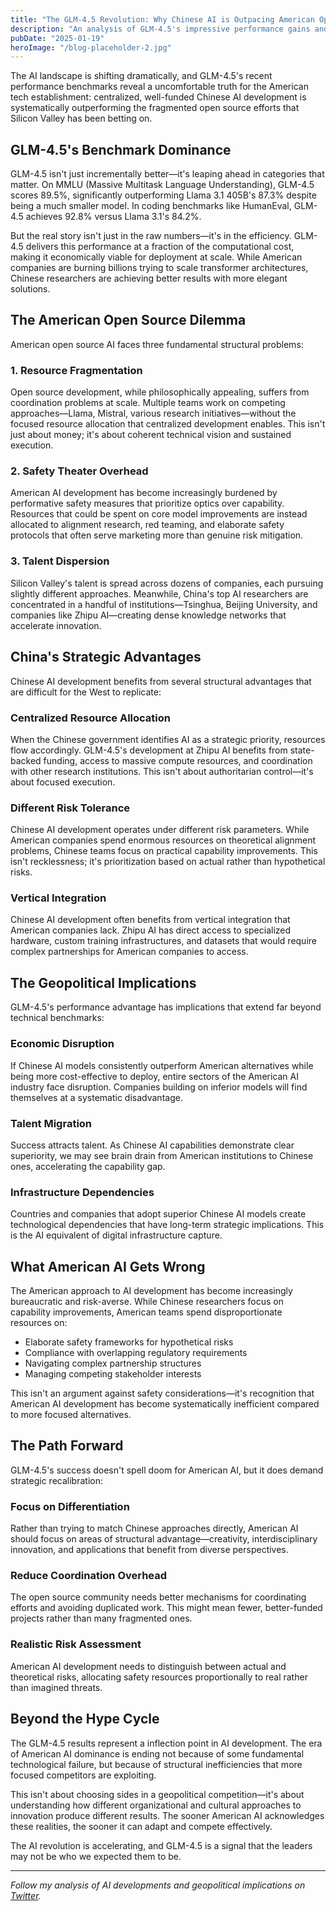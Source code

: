 ```yaml
---
title: "The GLM-4.5 Revolution: Why Chinese AI is Outpacing American Open Source"
description: "An analysis of GLM-4.5's impressive performance gains and the strategic advantages that are giving Chinese AI development a decisive edge over fragmented American open source efforts."
pubDate: "2025-01-19"
heroImage: "/blog-placeholder-2.jpg"
---
```


The AI landscape is shifting dramatically, and GLM-4.5's recent performance benchmarks reveal a uncomfortable truth for the American tech establishment: centralized, well-funded Chinese AI development is systematically outperforming the fragmented open source efforts that Silicon Valley has been betting on.

## GLM-4.5's Benchmark Dominance

GLM-4.5 isn't just incrementally better—it's leaping ahead in categories that matter. On MMLU (Massive Multitask Language Understanding), GLM-4.5 scores 89.5%, significantly outperforming Llama 3.1 405B's 87.3% despite being a much smaller model. In coding benchmarks like HumanEval, GLM-4.5 achieves 92.8% versus Llama 3.1's 84.2%.

But the real story isn't just in the raw numbers—it's in the efficiency. GLM-4.5 delivers this performance at a fraction of the computational cost, making it economically viable for deployment at scale. While American companies are burning billions trying to scale transformer architectures, Chinese researchers are achieving better results with more elegant solutions.

## The American Open Source Dilemma

American open source AI faces three fundamental structural problems:

### 1. Resource Fragmentation

Open source development, while philosophically appealing, suffers from coordination problems at scale. Multiple teams work on competing approaches—Llama, Mistral, various research initiatives—without the focused resource allocation that centralized development enables. This isn't just about money; it's about coherent technical vision and sustained execution.

### 2. Safety Theater Overhead

American AI development has become increasingly burdened by performative safety measures that prioritize optics over capability. Resources that could be spent on core model improvements are instead allocated to alignment research, red teaming, and elaborate safety protocols that often serve marketing more than genuine risk mitigation.

### 3. Talent Dispersion

Silicon Valley's talent is spread across dozens of companies, each pursuing slightly different approaches. Meanwhile, China's top AI researchers are concentrated in a handful of institutions—Tsinghua, Beijing University, and companies like Zhipu AI—creating dense knowledge networks that accelerate innovation.

## China's Strategic Advantages

Chinese AI development benefits from several structural advantages that are difficult for the West to replicate:

### Centralized Resource Allocation

When the Chinese government identifies AI as a strategic priority, resources flow accordingly. GLM-4.5's development at Zhipu AI benefits from state-backed funding, access to massive compute resources, and coordination with other research institutions. This isn't about authoritarian control—it's about focused execution.

### Different Risk Tolerance

Chinese AI development operates under different risk parameters. While American companies spend enormous resources on theoretical alignment problems, Chinese teams focus on practical capability improvements. This isn't recklessness; it's prioritization based on actual rather than hypothetical risks.

### Vertical Integration

Chinese AI development often benefits from vertical integration that American companies lack. Zhipu AI has direct access to specialized hardware, custom training infrastructures, and datasets that would require complex partnerships for American companies to access.

## The Geopolitical Implications

GLM-4.5's performance advantage has implications that extend far beyond technical benchmarks:

### Economic Disruption

If Chinese AI models consistently outperform American alternatives while being more cost-effective to deploy, entire sectors of the American AI industry face disruption. Companies building on inferior models will find themselves at a systematic disadvantage.

### Talent Migration

Success attracts talent. As Chinese AI capabilities demonstrate clear superiority, we may see brain drain from American institutions to Chinese ones, accelerating the capability gap.

### Infrastructure Dependencies

Countries and companies that adopt superior Chinese AI models create technological dependencies that have long-term strategic implications. This is the AI equivalent of digital infrastructure capture.

## What American AI Gets Wrong

The American approach to AI development has become increasingly bureaucratic and risk-averse. While Chinese researchers focus on capability improvements, American teams spend disproportionate resources on:

- Elaborate safety frameworks for hypothetical risks
- Compliance with overlapping regulatory requirements  
- Navigating complex partnership structures
- Managing competing stakeholder interests

This isn't an argument against safety considerations—it's recognition that American AI development has become systematically inefficient compared to more focused alternatives.

## The Path Forward

GLM-4.5's success doesn't spell doom for American AI, but it does demand strategic recalibration:

### Focus on Differentiation

Rather than trying to match Chinese approaches directly, American AI should focus on areas of structural advantage—creativity, interdisciplinary innovation, and applications that benefit from diverse perspectives.

### Reduce Coordination Overhead

The open source community needs better mechanisms for coordinating efforts and avoiding duplicated work. This might mean fewer, better-funded projects rather than many fragmented ones.

### Realistic Risk Assessment

American AI development needs to distinguish between actual and theoretical risks, allocating safety resources proportionally to real rather than imagined threats.

## Beyond the Hype Cycle

The GLM-4.5 results represent a inflection point in AI development. The era of American AI dominance is ending not because of some fundamental technological failure, but because of structural inefficiencies that more focused competitors are exploiting.

This isn't about choosing sides in a geopolitical competition—it's about understanding how different organizational and cultural approaches to innovation produce different results. The sooner American AI acknowledges these realities, the sooner it can adapt and compete effectively.

The AI revolution is accelerating, and GLM-4.5 is a signal that the leaders may not be who we expected them to be.

---

*Follow my analysis of AI developments and geopolitical implications on [Twitter](https://x.com/chrishandy_).*